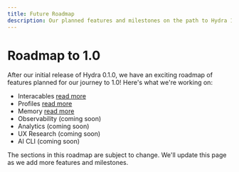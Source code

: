 ```yaml
---
title: Future Roadmap
description: Our planned features and milestones on the path to Hydra 1.0.
---
```


# Roadmap to 1.0

After our initial release of Hydra 0.1.0, we have an exciting roadmap of features planned for our journey to 1.0! Here's what we're working on:

- Interacables [read more](/docs/vnext/future/interacables)
- Profiles [read more](/docs/vnext/future/profiles)
- Memory [read more](/docs/vnext/future/memory)
- Observability (coming soon)
- Analytics (coming soon)
- UX Research (coming soon)
- AI CLI (coming soon)

<Callout type="warn" title="Roadmap Subject to Change">
  The sections in this roadmap are subject to change. We'll update this page as
  we add more features and milestones.
</Callout>
